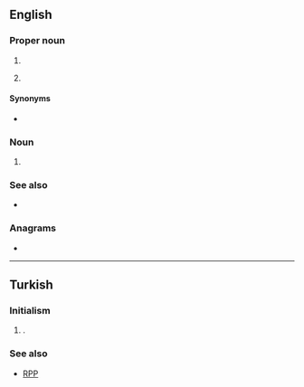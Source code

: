 ==English==

===Proper noun===
{{en-proper-noun}}

# {{initialism of|lang=en|[[California]] [[highway patrol|Highway Patrol]]}}
# {{abbreviation of|lang=en|Chiapas}} {{gloss|a state of [[Mexico]]}}

====Synonyms====
* {{sense|California Highway Patrol}} {{l|en|CHiP}} {{gloss|acronym}}

===Noun===
{{head|en|noun}}

# {{initialism of|lang=en|[[combined]] [[heat]] and [[power]] ([[cogeneration]])}}

===See also===
* {{pedia|lang=en|California Highway Patrol}}

===Anagrams===
* {{anagrams|en|a=chp|HPC|PCH|hcp}}

----

==Turkish==

===Initialism===
{{rfc-header|Initialism}}
{{tr-initialism}}

# {{lb|tr|politics}} {{initialism of|Cumhuriyet Halk Partisi|lang=tr|nodot=1}} {{gloss|Republican People's Party}}.

===See also===
* [[RPP]]